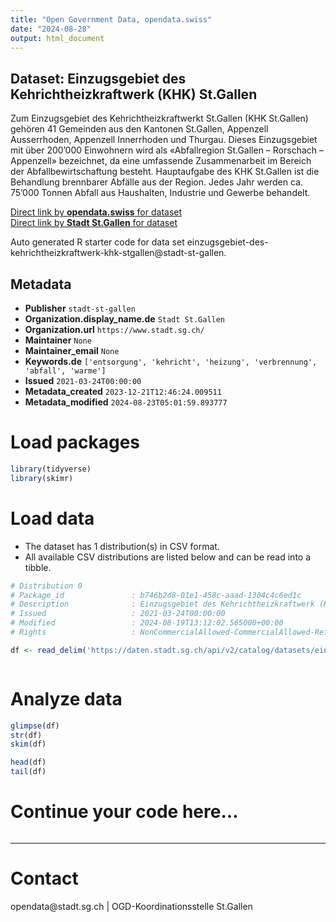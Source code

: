 ```yaml
---
title: "Open Government Data, opendata.swiss"
date: "2024-08-28"
output: html_document
---
```


## Dataset: Einzugsgebiet des Kehrichtheizkraftwerk (KHK) St.Gallen

Zum Einzugsgebiet des Kehrichtheizkraftwerkt St.Gallen (KHK St.Gallen) gehören 41 Gemeinden aus den Kantonen St.Gallen, Appenzell Ausserrhoden, Appenzell Innerrhoden und Thurgau. Dieses Einzugsgebiet mit über 200'000 Einwohnern wird als «Abfallregion St.Gallen – Rorschach – Appenzell» bezeichnet, da eine umfassende Zusammenarbeit im Bereich der Abfallbewirtschaftung besteht. Hauptaufgabe des KHK St.Gallen ist die Behandlung brennbarer Abfälle aus der Region. Jedes Jahr werden ca. 75'000 Tonnen Abfall aus Haushalten, Industrie und Gewerbe behandelt.

[Direct link by **opendata.swiss** for dataset](https://opendata.swiss/de/dataset/einzugsgebiet-des-kehrichtheizkraftwerk-khk-st-gallen)<br>
[Direct link by **Stadt St.Gallen** for dataset](https://daten.stadt.sg.ch/explore/dataset/einzugsgebiet-des-kehrichtheizkraftwerk-khk-stgallen/)

Auto generated R starter code for data set einzugsgebiet-des-kehrichtheizkraftwerk-khk-stgallen@stadt-st-gallen.

## Metadata

- **Publisher** `stadt-st-gallen`
- **Organization.display_name.de** `Stadt St.Gallen`
- **Organization.url** `https://www.stadt.sg.ch/`
- **Maintainer** `None`
- **Maintainer_email** `None`
- **Keywords.de** `['entsorgung', 'kehricht', 'heizung', 'verbrennung', 'abfall', 'warme']`
- **Issued** `2021-03-24T00:00:00`
- **Metadata_created** `2023-12-21T12:46:24.009511`
- **Metadata_modified** `2024-08-23T05:01:59.893777`


# Load packages

```r

library(tidyverse)
library(skimr)

```

# Load data

-   The dataset has 1 distribution(s) in CSV format.
-   All available CSV distributions are listed below and can be read into a tibble.

```r

# Distribution 0
# Package_id               : b746b2d8-01e1-458c-aaad-1304c4c6ed1c
# Description              : Einzugsgebiet des Kehrichtheizkraftwerk (KHK) St.Gallen (csv)
# Issued                   : 2021-03-24T00:00:00
# Modified                 : 2024-08-19T13:12:02.565000+00:00
# Rights                   : NonCommercialAllowed-CommercialAllowed-ReferenceRequired

df <- read_delim('https://daten.stadt.sg.ch/api/v2/catalog/datasets/einzugsgebiet-des-kehrichtheizkraftwerk-khk-stgallen/exports/csv?use_labels=true')



```

# Analyze data

```r

glimpse(df)
str(df)
skim(df)

head(df)
tail(df)

```

# Continue your code here...

```r

```

------------------------------------------------------------------------

# Contact

opendata@stadt.sg.ch | OGD-Koordinationsstelle St.Gallen
